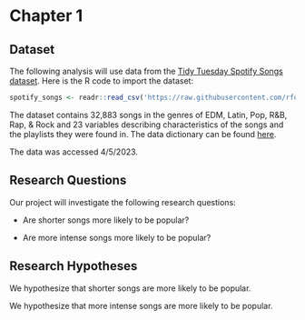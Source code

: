 # Chapter 1 {.unnumbered}

## Dataset

The following analysis will use data from the [Tidy Tuesday Spotify Songs dataset](https://github.com/rfordatascience/tidytuesday/blob/master/data/2020/2020-01-21/readme.md). Here is the R code to import the dataset:

```r
spotify_songs <- readr::read_csv('https://raw.githubusercontent.com/rfordatascience/tidytuesday/master/data/2020/2020-01-21/spotify_songs.csv', show_col_types = FALSE)

```

The dataset contains 32,883 songs in the genres of EDM, Latin, Pop, R&B, Rap, & Rock and 23 variables describing characteristics of the songs and the playlists they were found in. The data dictionary can be found [here](https://github.com/rfordatascience/tidytuesday/blob/master/data/2020/2020-01-21/readme.md#data-dictionary).

The data was accessed 4/5/2023.

## Research Questions

Our project will investigate the following research questions:

-   Are shorter songs more likely to be popular?

-   Are more intense songs more likely to be popular?

## Research Hypotheses

We hypothesize that shorter songs are more likely to be popular.

We hypothesize that more intense songs are more likely to be popular.
